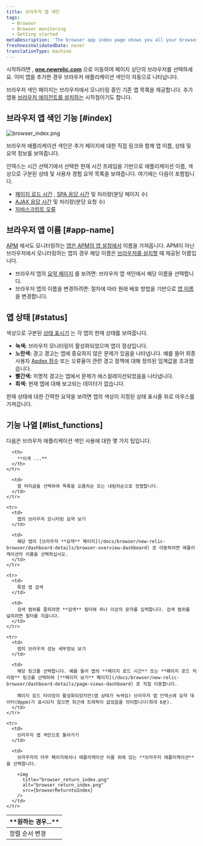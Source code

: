 ```yaml
---
title: 브라우저 앱 색인
tags:
  - Browser
  - Browser monitoring
  - Getting started
metaDescription: 'The browser app index page shows you all your browser-monitored apps, along with their health status'
freshnessValidatedDate: never
translationType: machine
---
```




시작하려면 [<InlinePopover type="browser"/>](/docs/browser/new-relic-browser/getting-started/introduction-new-relic-browser), **[one.newrelic.com](https://one.newrelic.com/all-capabilities)** 으로 이동하여 페이지 상단의 브라우저를 선택하세요. 이미 앱을 추가한 경우 브라우저 애플리케이션 색인이 자동으로 나타납니다.

브라우저 색인 페이지는 브라우저에서 모니터링 중인 기존 앱 목록을 제공합니다. 추가 앱용 [브라우저 에이전트를 설치하는](/docs/browser/new-relic-browser/installation/install-new-relic-browser-agent) 시작점이기도 합니다.

## 브라우저 앱 색인 기능 [#index]

<img
  title="browser_index.png"
  alt="browser_index.png"
  src={browserIndexSummary}
/>

<figcaption>
  브라우저 애플리케이션 색인은 추가 페이지에 대한 직접 링크와 함께 앱 이름, 상태 및 요약 정보를 보여줍니다.
</figcaption>

인덱스는 시간 선택기에서 선택한 현재 시간 프레임을 기반으로 애플리케이션 이름, 색상으로 구분된 상태 및 사용자 경험 요약 목록을 보여줍니다. 여기에는 다음이 포함됩니다.

* [페이지 로드 시간](/docs/browser/new-relic-browser/dashboard-details/page-views-dashboard) , [SPA 응답 시간](/docs/browser/single-page-app-monitoring/use-spa-data/view-spa-data-new-relic-browser) 및 처리량(분당 페이지 수)
* [AJAX 응답 시간](/docs/browser/new-relic-browser/dashboard-details/ajax-dashboard) 및 처리량(분당 요청 수)
* [자바스크립트 오류](/docs/browser/new-relic-browser/dashboard-details/javascript-errors-dashboard)

## 브라우저 앱 이름 [#app-name]

[APM](/docs/apm/new-relic-apm/getting-started/welcome-new-relic-apm) 에서도 모니터링하는 [앱은 APM의 앱 설정에서](/docs/apm/new-relic-apm/installation-configuration/naming-your-application) 이름을 가져옵니다. APM이 아닌 브라우저에서 모니터링하는 앱의 경우 해당 이름은 [브라우저를 설치할](/docs/browser/new-relic-browser/installation/install-new-relic-browser-agent) 때 제공된 이름입니다.

* 브라우저 앱의 [요약 페이지](/docs/browser/new-relic-browser/dashboard-details/browser-overview-dashboard) 를 보려면: 브라우저 앱 색인에서 해당 이름을 선택합니다.
* 브라우저 앱의 이름을 변경하려면: 절차에 따라 원래 배포 방법을 기반으로 [앱 이름](/docs/browser/new-relic-browser/installation-configuration/rename-browser-apps) 을 변경합니다.

## 앱 상태 [#status]

색상으로 구분된 [상태 표시기](/docs/accounts-partnerships/education/getting-started-new-relic/glossary#health-status) 는 각 앱의 현재 상태를 보여줍니다.

* **녹색:** 브라우저 모니터링이 활성화되었으며 앱이 정상입니다.
* **노란색:** 경고 경고는 앱에 중요하지 않은 문제가 있음을 나타냅니다. 예를 들어 최종 사용자 [Apdex 점수](/docs/apm/new-relic-apm/apdex/apdex-measuring-user-satisfaction) 또는 오류율이 관련 경고 정책에 대해 정의된 임계값을 초과했습니다.
* **빨간색:** 치명적 경고는 앱에서 문제가 에스컬레이션되었음을 나타냅니다.
* **회색:** 현재 앱에 대해 보고되는 데이터가 없습니다.

현재 상태에 대한 간략한 요약을 보려면 앱의 색상이 지정된 상태 표시줄 위로 마우스를 가져갑니다.

## 기능 나열 [#list_functions]

다음은 브라우저 애플리케이션 색인 사용에 대한 몇 가지 팁입니다.

<table>
  <thead>
    <tr>
      <th width={200}>
        **원하는 경우...**
      </th>

      <th>
        **이게 ...**
      </th>
    </tr>
  </thead>

  <tbody>
    <tr>
      <td>
        정렬 순서 변경
      </td>

      <td>
        열 머리글을 선택하여 목록을 오름차순 또는 내림차순으로 정렬합니다.
      </td>
    </tr>

    <tr>
      <td>
        앱의 브라우저 모니터링 요약 보기
      </td>

      <td>
        해당 앱의 [브라우저 **요약** 페이지](/docs/browser/new-relic-browser/dashboard-details/browser-overview-dashboard) 로 이동하려면 애플리케이션의 이름을 선택하십시오.
      </td>
    </tr>

    <tr>
      <td>
        특정 앱 검색
      </td>

      <td>
        검색 범위를 좁히려면 **검색** 필터에 하나 이상의 문자를 입력합니다. 검색 범위를 넓히려면 필터를 지웁니다.
      </td>
    </tr>

    <tr>
      <td>
        앱의 브라우저 성능 세부정보 보기
      </td>

      <td>
        해당 링크를 선택합니다. 예를 들어 앱의 **페이지 로드 시간** 또는 **페이지 로드 처리량** 링크를 선택하여 [**페이지 보기** 페이지](/docs/browser/new-relic-browser/dashboard-details/page-views-dashboard) 로 직접 이동합니다.

        페이지 로드 타이밍이 활성화되었지만(앱 상태가 녹색임) 브라우저 앱 인덱스에 요약 데이터(0ppm)가 표시되지 않으면 최근에 트래픽이 없었음을 의미합니다(최대 6분).
      </td>
    </tr>

    <tr>
      <td>
        브라우저 앱 색인으로 돌아가기
      </td>

      <td>
        브라우저의 아무 페이지에서나 애플리케이션 이름 위에 있는 **브라우저 애플리케이션** 을 선택합니다.

        <img
          title="browser_return_index.png"
          alt="browser_return_index.png"
          src={browserReturntoIndex}
        />
      </td>
    </tr>
  </tbody>
</table>